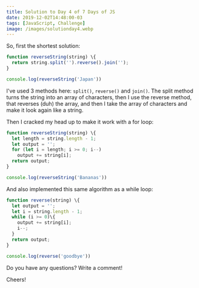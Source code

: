 ```yaml
---
title: Solution to Day 4 of 7 Days of JS
date: 2019-12-02T14:48:00-03
tags: [JavaScript, Challenge]
image: /images/solutionday4.webp
---
```


So, first the shortest solution:

~~~javascript
function reverseString(string) \{
  return string.split('').reverse().join('');
}

console.log(reverseString('Japan'))
~~~ 

I've used 3 methods here: `split()`, `reverse()` and `join()`. The split method turns the string into an array of characters, then I use the reverse method, that reverses (duh) the array, and then I take the array of characters and make it look again like a string.

Then I cracked my head up to make it work with a for loop:

~~~javascript
function reverseString(string) \{
  let length = string.length - 1;
  let output = '';
  for (let i = length; i >= 0; i--)
    output += string[i];
  return output;
}

console.log(reverseString('Bananas'))
~~~

And also implemented this same algorithm as a while loop:

~~~javascript
function reverse(string) \{
  let output = '';
  let i = string.length - 1; 
  while (i >= 0)\{
    output += string[i];
    i--;
  }
  return output;
}

console.log(reverse('goodbye'))
~~~

Do you have any questions? Write a comment!

Cheers!

<script type="application/ld+json">
\{
 "@context": "https://schema.org", 
 "@type": "BlogPosting",
 "url": "https://lautarolobo.xyz/blog/solution-to-day-4-of-7-days-of-js",
 "mainEntityOfPage": "https://lautarolobo.xyz/blog/solution-to-day-4-of-7-days-of-js",
 "headline": "Solution to Day 4 of 7 Days of JS",
 "alternativeHeadline": "Solution to Day 4 of 7 Days of JS",
 "genre": "JavaScript", 
 "keywords": [
  "javascript", 
  "challenge", 
  "programming"
],  
 "wordcount": "85",
 "datePublished": "2019-12-02",
 "dateCreated": "2019-12-02",
 "dateModified": "2024-06-25",
 "description": "This is the solution to the 4th day of #7DaysJS",
 "isFamilyFriendly": "true",
 "image": "https://imgsafe.org/image/5709e8ceba",
 "publisher": \{
  "@type": "Organization",
  "name": "Lautaro Jordan Lobo Ravarotto",
  "url": "https://lautarolobo.xyz",
  "logo": \{  
   "@type": "ImageObject",
   "author": "Lautaro Jordan Lobo Ravarotto",
   "url": "https://imgsafe.org/image/5709e8ceba.png"
   }
  },
 "author": \{
  "@type": "Person",
  "name": "Lautaro Jordan Lobo Ravarotto",
  "url": "https://lautarolobo.xyz",
  "email": "contact@lautarolobo.xyz",
  "birthDate": "2000-04-12",
  "gender": "male",
  "nationality": "Argentina",
  "alumniOf": \{
   "@type": "CollegeOrUniversity",
   "legalName": "National University of Córdoba",
   "sameAs": "https://en.wikipedia.org/wiki/National_University_of_C%C3%B3rdoba",
   "location": \{
    "@type": "Place",
    "sameAs": "http://unc.edu.ar",
    "name": "National University of Córdoba",
    "address": \{
      "@type": "PostalAddress",
      "streetAddress": "Av. Haya de la Torre s/n",
      "addressCountry": "Argentina",
      "addressLocality": "Córdoba",
      "postalCode": "5000" 
      }
     }
    }
   },
 "creator": \{
  "@type": "Person",
  "name": "Lautaro Jordan Lobo Ravarotto",
  "url": "https://lautarolobo.xyz",
  "email": "contact@lautarolobo.xyz",
  "birthDate": "2000-04-12",
  "gender": "male",
  "nationality": "Argentina",
  "alumniOf": \{
   "@type": "CollegeOrUniversity",
   "legalName": "National University of Córdoba",
   "sameAs": "https://en.wikipedia.org/wiki/National_University_of_C%C3%B3rdoba",
   "location": \{
    "@type": "Place",
    "sameAs": "http://unc.edu.ar",
    "name": "National University of Córdoba",
    "address": \{
      "@type": "PostalAddress",
      "streetAddress": "Av. Haya de la Torre s/n",
      "addressCountry": "Argentina",
      "addressLocality": "Córdoba",
      "postalCode": "5000" 
      }
     }
    }   
   }
  }
 }
},
</script>
